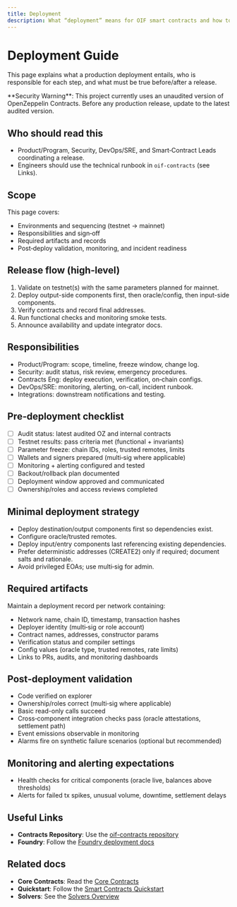 ```yaml
---
title: Deployment
description: What “deployment” means for OIF smart contracts and how to ship safely
---
```


# Deployment Guide

This page explains what a production deployment entails, who is responsible for each step, and what must be true before/after a release.

<Callout type="warn">
  **Security Warning**: This project currently uses an unaudited version of
  OpenZeppelin Contracts. Before any production release, update to the latest
  audited version.
</Callout>

## Who should read this

- Product/Program, Security, DevOps/SRE, and Smart‑Contract Leads coordinating a release.
- Engineers should use the technical runbook in `oif-contracts` (see Links).

## Scope

This page covers:

- Environments and sequencing (testnet → mainnet)
- Responsibilities and sign‑off
- Required artifacts and records
- Post‑deploy validation, monitoring, and incident readiness

## Release flow (high‑level)

1. Validate on testnet(s) with the same parameters planned for mainnet.
2. Deploy output-side components first, then oracle/config, then input-side components.
3. Verify contracts and record final addresses.
4. Run functional checks and monitoring smoke tests.
5. Announce availability and update integrator docs.

## Responsibilities

- Product/Program: scope, timeline, freeze window, change log.
- Security: audit status, risk review, emergency procedures.
- Contracts Eng: deploy execution, verification, on‑chain configs.
- DevOps/SRE: monitoring, alerting, on-call, incident runbook.
- Integrations: downstream notifications and testing.

## Pre‑deployment checklist

- [ ] Audit status: latest audited OZ and internal contracts
- [ ] Testnet results: pass criteria met (functional + invariants)
- [ ] Parameter freeze: chain IDs, roles, trusted remotes, limits
- [ ] Wallets and signers prepared (multi‑sig where applicable)
- [ ] Monitoring + alerting configured and tested
- [ ] Backout/rollback plan documented
- [ ] Deployment window approved and communicated
- [ ] Ownership/roles and access reviews completed

## Minimal deployment strategy

- Deploy destination/output components first so dependencies exist.
- Configure oracle/trusted remotes.
- Deploy input/entry components last referencing existing dependencies.
- Prefer deterministic addresses (CREATE2) only if required; document salts and rationale.
- Avoid privileged EOAs; use multi‑sig for admin.

## Required artifacts

Maintain a deployment record per network containing:

- Network name, chain ID, timestamp, transaction hashes
- Deployer identity (multi‑sig or role account)
- Contract names, addresses, constructor params
- Verification status and compiler settings
- Config values (oracle type, trusted remotes, rate limits)
- Links to PRs, audits, and monitoring dashboards

## Post‑deployment validation

- Code verified on explorer
- Ownership/roles correct (multi‑sig where applicable)
- Basic read-only calls succeed
- Cross‑component integration checks pass (oracle attestations, settlement path)
- Event emissions observable in monitoring
- Alarms fire on synthetic failure scenarios (optional but recommended)

## Monitoring and alerting expectations

- Health checks for critical components (oracle live, balances above thresholds)
- Alerts for failed tx spikes, unusual volume, downtime, settlement delays

## Useful Links

- **Contracts Repository**: Use the [oif-contracts repository](https://github.com/openintentsframework/oif-contracts)
- **Foundry**: Follow the [Foundry deployment docs](https://book.getfoundry.sh/forge/deploying)

## Related docs

- **Core Contracts**: Read the [Core Contracts](/docs/smart-contracts/core-contracts)
- **Quickstart**: Follow the [Smart Contracts Quickstart](/docs/smart-contracts/quickstart)
- **Solvers**: See the [Solvers Overview](/docs/solvers/overview)
